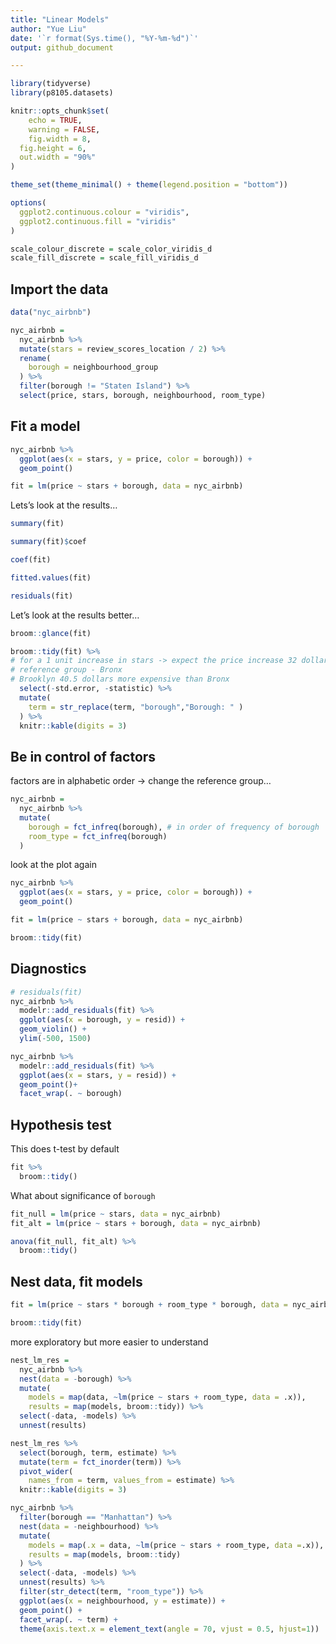 ```yaml
---
title: "Linear Models"
author: "Yue Liu"
date: '`r format(Sys.time(), "%Y-%m-%d")`'
output: github_document

---
```


```r
library(tidyverse)
library(p8105.datasets)

knitr::opts_chunk$set(
	echo = TRUE,
	warning = FALSE,
	fig.width = 8, 
  fig.height = 6,
  out.width = "90%"
)

theme_set(theme_minimal() + theme(legend.position = "bottom"))

options(
  ggplot2.continuous.colour = "viridis",
  ggplot2.continuous.fill = "viridis"
)

scale_colour_discrete = scale_color_viridis_d
scale_fill_discrete = scale_fill_viridis_d
```

## Import the data 

```r
data("nyc_airbnb")

nyc_airbnb = 
  nyc_airbnb %>% 
  mutate(stars = review_scores_location / 2) %>% 
  rename(
    borough = neighbourhood_group
  ) %>% 
  filter(borough != "Staten Island") %>% 
  select(price, stars, borough, neighbourhood, room_type)
```

## Fit a model

```r
nyc_airbnb %>% 
  ggplot(aes(x = stars, y = price, color = borough)) +
  geom_point()
```

```r
fit = lm(price ~ stars + borough, data = nyc_airbnb)
```

Lets's look at the results...

```r
summary(fit)

summary(fit)$coef

coef(fit)

fitted.values(fit)

residuals(fit)
```

Let's look at the results better...

```r
broom::glance(fit)

broom::tidy(fit) %>% 
# for a 1 unit increase in stars -> expect the price increase 32 dollars, keeping the borough fixed 
# reference group - Bronx
# Brooklyn 40.5 dollars more expensive than Bronx
  select(-std.error, -statistic) %>% 
  mutate(
    term = str_replace(term, "borough","Borough: " )
  ) %>% 
  knitr::kable(digits = 3)
```

## Be in control of factors 

factors are in alphabetic order -> change the reference group... 

```r
nyc_airbnb = 
  nyc_airbnb %>% 
  mutate(
    borough = fct_infreq(borough), # in order of frequency of borough
    room_type = fct_infreq(borough)
  )
```

look at the plot again 

```r
nyc_airbnb %>% 
  ggplot(aes(x = stars, y = price, color = borough)) +
  geom_point()
```

```r
fit = lm(price ~ stars + borough, data = nyc_airbnb)

broom::tidy(fit)
```

## Diagnostics 

```r
# residuals(fit)
nyc_airbnb %>% 
  modelr::add_residuals(fit) %>% 
  ggplot(aes(x = borough, y = resid)) +
  geom_violin() +
  ylim(-500, 1500)

nyc_airbnb %>% 
  modelr::add_residuals(fit) %>% 
  ggplot(aes(x = stars, y = resid)) + 
  geom_point()+
  facet_wrap(. ~ borough)
```

## Hypothesis test

This does t-test by default 

```r
fit %>% 
  broom::tidy()
```

What about significance of `borough`

```r
fit_null = lm(price ~ stars, data = nyc_airbnb)
fit_alt = lm(price ~ stars + borough, data = nyc_airbnb)

anova(fit_null, fit_alt) %>% 
  broom::tidy()
```

## Nest data, fit models 

```r
fit = lm(price ~ stars * borough + room_type * borough, data = nyc_airbnb)

broom::tidy(fit)
```

more exploratory but more easier to understand 

```r
nest_lm_res =
  nyc_airbnb %>% 
  nest(data = -borough) %>% 
  mutate(
    models = map(data, ~lm(price ~ stars + room_type, data = .x)),
    results = map(models, broom::tidy)) %>% 
  select(-data, -models) %>% 
  unnest(results)

nest_lm_res %>% 
  select(borough, term, estimate) %>% 
  mutate(term = fct_inorder(term)) %>% 
  pivot_wider(
    names_from = term, values_from = estimate) %>% 
  knitr::kable(digits = 3)
```

```r
nyc_airbnb %>% 
  filter(borough == "Manhattan") %>% 
  nest(data = -neighbourhood) %>% 
  mutate(
    models = map(.x = data, ~lm(price ~ stars + room_type, data =.x)),
    results = map(models, broom::tidy)
  ) %>% 
  select(-data, -models) %>% 
  unnest(results) %>% 
  filter(str_detect(term, "room_type")) %>% 
  ggplot(aes(x = neighbourhood, y = estimate)) + 
  geom_point() + 
  facet_wrap(. ~ term) + 
  theme(axis.text.x = element_text(angle = 70, vjust = 0.5, hjust=1))

```

